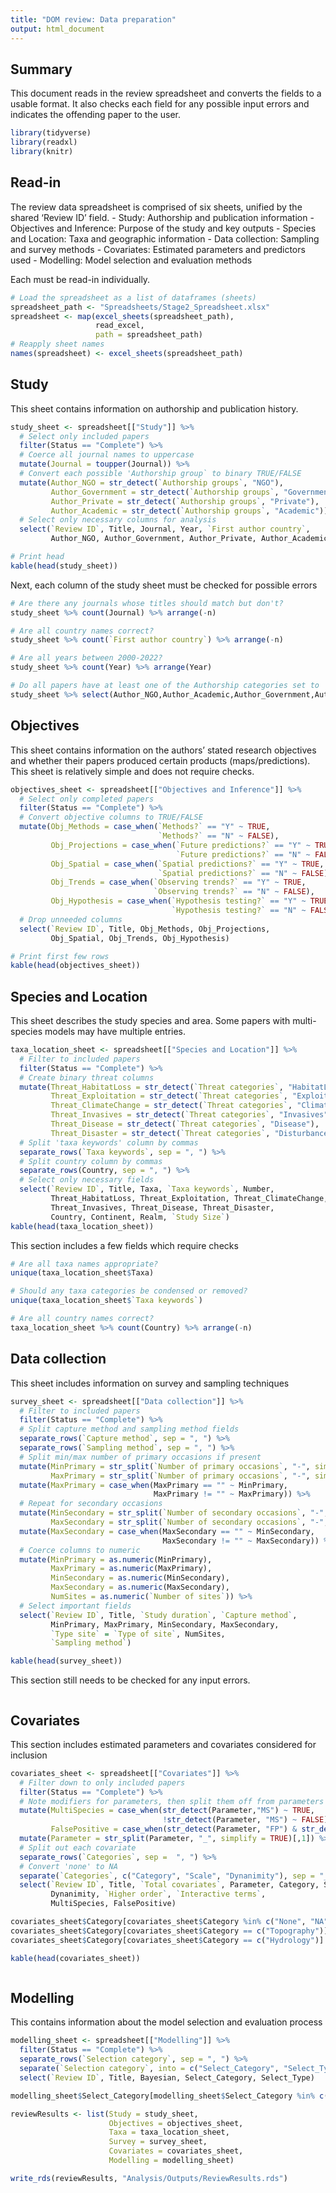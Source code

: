 ```yaml
---
title: "DOM review: Data preparation"
output: html_document
---
```


## Summary

This document reads in the review spreadsheet and converts the fields to a usable format. It also checks each field for any possible input errors and indicates the offending paper to the user.

```r
library(tidyverse)
library(readxl)
library(knitr)
```

## Read-in
The review data spreadsheet is comprised of six sheets, unified by the shared 'Review ID' field.
- Study: Authorship and publication information
- Objectives and Inference: Purpose of the study and key outputs
- Species and Location: Taxa and geographic information
- Data collection: Sampling and survey methods
- Covariates: Estimated parameters and predictors used
- Modelling: Model selection and evaluation methods

Each must be read-in individually.
```r
# Load the spreadsheet as a list of dataframes (sheets)
spreadsheet_path <- "Spreadsheets/Stage2_Spreadsheet.xlsx"
spreadsheet <- map(excel_sheets(spreadsheet_path),
                   read_excel,
                   path = spreadsheet_path)
# Reapply sheet names
names(spreadsheet) <- excel_sheets(spreadsheet_path)
```


## Study
This sheet contains information on authorship and publication history.
```r
study_sheet <- spreadsheet[["Study"]] %>%
  # Select only included papers
  filter(Status == "Complete") %>%
  # Coerce all journal names to uppercase
  mutate(Journal = toupper(Journal)) %>%
  # Convert each possible 'Authorship group` to binary TRUE/FALSE
  mutate(Author_NGO = str_detect(`Authorship groups`, "NGO"),
         Author_Government = str_detect(`Authorship groups`, "Government"),
         Author_Private = str_detect(`Authorship groups`, "Private"),
         Author_Academic = str_detect(`Authorship groups`, "Academic")) %>%
  # Select only necessary columns for analysis
  select(`Review ID`, Title, Journal, Year, `First author country`, 
         Author_NGO, Author_Government, Author_Private, Author_Academic, `Authorship groups`)

# Print head
kable(head(study_sheet))
```

Next, each column of the study sheet must be checked for possible errors
```r
# Are there any journals whose titles should match but don't?
study_sheet %>% count(Journal) %>% arrange(-n)

# Are all country names correct?
study_sheet %>% count(`First author country`) %>% arrange(-n)

# Are all years between 2000-2022?
study_sheet %>% count(Year) %>% arrange(Year)

# Do all papers have at least one of the Authorship categories set to 'True'?
study_sheet %>% select(Author_NGO,Author_Academic,Author_Government,Author_Private)
```


## Objectives 
This sheet contains information on the authors' stated research objectives and whether their papers produced certain products (maps/predictions). This sheet is relatively simple and does not require checks.
```r
objectives_sheet <- spreadsheet[["Objectives and Inference"]] %>%
  # Select only completed papers
  filter(Status == "Complete") %>%
  # Convert objective columns to TRUE/FALSE
  mutate(Obj_Methods = case_when(`Methods?` == "Y" ~ TRUE,
                                 `Methods?` == "N" ~ FALSE),
         Obj_Projections = case_when(`Future predictions?` == "Y" ~ TRUE,
                                     `Future predictions?` == "N" ~ FALSE),
         Obj_Spatial = case_when(`Spatial predictions?` == "Y" ~ TRUE,
                                 `Spatial predictions?` == "N" ~ FALSE),
         Obj_Trends = case_when(`Observing trends?` == "Y" ~ TRUE,
                                `Observing trends?` == "N" ~ FALSE),
         Obj_Hypothesis = case_when(`Hypothesis testing?` == "Y" ~ TRUE,
                                    `Hypothesis testing?` == "N" ~ FALSE)) %>%
  # Drop unneeded columns
  select(`Review ID`, Title, Obj_Methods, Obj_Projections, 
         Obj_Spatial, Obj_Trends, Obj_Hypothesis)

# Print first few rows
kable(head(objectives_sheet))
```


## Species and Location
This sheet describes the study species and area. Some papers with multi-species models may have multiple entries.
```r
taxa_location_sheet <- spreadsheet[["Species and Location"]] %>%
  # Filter to included papers
  filter(Status == "Complete") %>%
  # Create binary threat columns
  mutate(Threat_HabitatLoss = str_detect(`Threat categories`, "HabitatLoss"),
         Threat_Exploitation = str_detect(`Threat categories`, "Exploitation"),
         Threat_ClimateChange = str_detect(`Threat categories`, "ClimateChange"),
         Threat_Invasives = str_detect(`Threat categories`, "Invasives"),
         Threat_Disease = str_detect(`Threat categories`, "Disease"),
         Threat_Disaster = str_detect(`Threat categories`, "Disturbance")) %>%
  # Split 'taxa keywords' column by commas
  separate_rows(`Taxa keywords`, sep = ", ") %>%
  # Split country column by commas
  separate_rows(Country, sep = ", ") %>%
  # Select only necessary fields
  select(`Review ID`, Title, Taxa, `Taxa keywords`, Number, 
         Threat_HabitatLoss, Threat_Exploitation, Threat_ClimateChange,
         Threat_Invasives, Threat_Disease, Threat_Disaster,
         Country, Continent, Realm, `Study Size`)
kable(head(taxa_location_sheet))
```

This section includes a few fields which require checks
```r
# Are all taxa names appropriate?
unique(taxa_location_sheet$Taxa)

# Should any taxa categories be condensed or removed?
unique(taxa_location_sheet$`Taxa keywords`)

# Are all country names correct?
taxa_location_sheet %>% count(Country) %>% arrange(-n)
```


## Data collection
This sheet includes information on survey and sampling techniques
```r
survey_sheet <- spreadsheet[["Data collection"]] %>%
  # Filter to included papers
  filter(Status == "Complete") %>% 
  # Split capture method and sampling method fields
  separate_rows(`Capture method`, sep = ", ") %>%
  separate_rows(`Sampling method`, sep = ", ") %>%
  # Split min/max number of primary occasions if present
  mutate(MinPrimary = str_split(`Number of primary occasions`, "-", simplify = TRUE)[,1],
         MaxPrimary = str_split(`Number of primary occasions`, "-", simplify = TRUE)[,2]) %>%
  mutate(MaxPrimary = case_when(MaxPrimary == "" ~ MinPrimary,
                                MaxPrimary != "" ~ MaxPrimary)) %>%
  # Repeat for secondary occasions
  mutate(MinSecondary = str_split(`Number of secondary occasions`, "-", simplify = TRUE)[,1],
         MaxSecondary = str_split(`Number of secondary occasions`, "-", simplify = TRUE)[,2]) %>%
  mutate(MaxSecondary = case_when(MaxSecondary == "" ~ MinSecondary,
                                  MaxSecondary != "" ~ MaxSecondary)) %>%
  # Coerce columns to numeric
  mutate(MinPrimary = as.numeric(MinPrimary),
         MaxPrimary = as.numeric(MaxPrimary),
         MinSecondary = as.numeric(MinSecondary),
         MaxSecondary = as.numeric(MaxSecondary),
         NumSites = as.numeric(`Number of sites`)) %>%
  # Select important fields
  select(`Review ID`, Title, `Study duration`, `Capture method`, 
         MinPrimary, MaxPrimary, MinSecondary, MaxSecondary,
         `Type site` = `Type of site`, NumSites,
         `Sampling method`)

kable(head(survey_sheet))
```

This section still needs to be checked for any input errors.
```r

```


## Covariates
This section includes estimated parameters and covariates considered for inclusion

```r
covariates_sheet <- spreadsheet[["Covariates"]] %>%
  # Filter down to only included papers
  filter(Status == "Complete") %>%
  # Note modifiers for parameters, then split them off from parameters
  mutate(MultiSpecies = case_when(str_detect(Parameter,"MS") ~ TRUE,
                                  !str_detect(Parameter, "MS") ~ FALSE),
         FalsePositive = case_when(str_detect(Parameter, "FP") & str_detect(Parameter, "Detection") ~ TRUE)) %>%
  mutate(Parameter = str_split(Parameter, "_", simplify = TRUE)[,1]) %>%
  # Split out each covariate
  separate_rows(`Categories`, sep =  ", ") %>%
  # Convert 'none' to NA
  separate(`Categories`, c("Category", "Scale", "Dynanimity"), sep = "_") %>%
  select(`Review ID`, Title, `Total covariates`, Parameter, Category, Scale, 
         Dynanimity, `Higher order`, `Interactive terms`,
         MultiSpecies, FalsePositive)

covariates_sheet$Category[covariates_sheet$Category %in% c("None", "NA")] <- NA
covariates_sheet$Category[covariates_sheet$Category == c("Topography")] <- "Topographic"
covariates_sheet$Category[covariates_sheet$Category == c("Hydrology")] <- "Hydrologic"

kable(head(covariates_sheet))
```





```r
```

## Modelling
This contains information about the model selection and evaluation process
```r
modelling_sheet <- spreadsheet[["Modelling"]] %>%
  filter(Status == "Complete") %>%
  separate_rows(`Selection category`, sep = ", ") %>%
  separate(`Selection category`, into = c("Select_Category", "Select_Type"), sep = "_") %>%
  select(`Review ID`, Title, Bayesian, Select_Category, Select_Type)

modelling_sheet$Select_Category[modelling_sheet$Select_Category %in% c("APriori", "Aprioiri")] <- "Apriori"

```




```r

reviewResults <- list(Study = study_sheet,
                      Objectives = objectives_sheet,
                      Taxa = taxa_location_sheet,
                      Survey = survey_sheet,
                      Covariates = covariates_sheet,
                      Modelling = modelling_sheet)

write_rds(reviewResults, "Analysis/Outputs/ReviewResults.rds")
```










